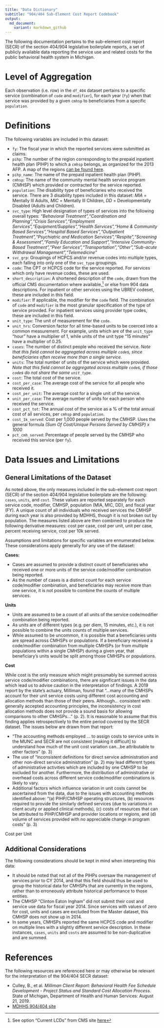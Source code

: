 ```yaml
---
title: "Data Dictionary"
subtitle: "904/404 Sub-Element Cost Report Codebook"
output: 
  md_document:
    variant: markdown_github
---
```


The following documentation pertains to the sub-element cost report (SECR) of the section 404/904 legislative boilerplate reports, a set of publicly available data reporting the service use and related costs for the public behavioral health system in Michigan.

# Level of Aggregation

Each observation (i.e. row) in the `df_404` dataset pertains to a specific service (combination of `code` and `modifier`), for each year (`fy`) when that service was provided by a given `cmhsp` to beneficiaries from a specific `population`.

# Definitions

The following variables are included in this dataset:

- `fy`: The fiscal year in which the reported services were submitted as claims.
- `pihp`: The number of the region corresponding to the prepaid inpatient health plan (PIHP) to which a `cmhsp` belongs, as organized for the 2013 AFP.  A map of the regions [can be found here](http://www.chrt.org/assets/policy-papers/community-mental-health-images/appendix-d.png).
- `pihp_name`: The name of the prepaid inpatient health plan (PIHP).
- `cmhsp`: The name of the community mental health service program (CMHSP) which provided or contracted for the service reported.
- `population`: The disability type of beneficiaries who received the service.  There are 3 disability types included in this dataset: *MIA* = Mentally Ill Adults, *MIC* = Mentally Ill Children, *DD* = Developmentally Disabled (Adults and Children).
- `svc_type`: High level designation of types of services into the following overall types: *"Behavioral Treatment","Coordination and Planning","Crisis Services","Employment Services","Equipment/Supplies","Health Services","Home & Community Based Services","Hospital Based Services","Outpatient Treatment","Psychiatric and Medication Services","Respite","Screening & Assessment","Family Education and Support","Intensive Community-Based Treatment","Peer Services","Transportation","Other","Sub-acute Withdrawal Management","Telemedicine"*
- `svc_grp`: Groupings of HCPCS and/or revenue codes into multiple types, each falling into only one of the `svc_type` groupings.
- `code`: The CPT or HCPCS code for the service reported.  For services which only have revenue codes, these are used.
- `short_description`: A shortened description of the `code`, drawn from the official CMS documentation where available,^[See option "Current LCDs" from CMS site [here](https://www.cms.gov/medicare-coverage-database/downloads/downloadable-databases.aspx)] or else from 904 data descriptions.  For inpatient or other services using the UBREV codeset, these are included in this field.
- `modifier`: If applicable, the modifier for the `code` field.  The combination of `code` and `modifier` is the most granular specification of the type of service provided.  For inpatient services using provider type codes, these are included in this field.
- `unit_type`:  The unit of measurement for the `code`.
- `unit_hrs`: Conversion factor for all time-based units to be coerced into a common measurement.  For example, units which are of the `unit_type` "hour" have a multiplier of 1, while units of the unit type "15 minutes" have a multiplier of 0.25.
- `cases`: The number of distinct people who received the service.  *Note that this field cannot be aggregated across multiple `code`s, since beneficiaries often receive more than a single service.*
- `units`: The total number of units of the service which were provided. *Note that this field cannot be aggregated across multiple `code`s, if those `code`s do not share the same `unit_type`.*
- `cost`: The total cost of the service.
- `cost_per_case`: The average cost of the service for all people who received it.
- `cost_per_unit`: The average cost for a single unit of the service.
- `unit_per_case`: The average number of units for each person who received the service.
- `cost_pct_tot`: The annual cost of the service as a % of the total annual cost of all services, per `cmhsp` and `population`.
- `cost_1k_served`: Cost per 1,000 people served by the CMHSP.  Uses the general formula *(Sum Of Cost/Unique Persons Served by CMHSP) x 1000*
- `pct_cmh_served`: Percentage of people served by the CMHSP who received this service (per `fy`).

# Data Issues and Limitations

## General Limitations of the Dataset

As noted above, the only measures included in the sub-element cost report (SECR) of the section 404/904 legislative boilerplate are the following: `cases`, `units`, and `cost`.  These values are reported separately for each service code, modifier, CMHSP, population (MIA, MIC, DD), and fiscal year (FY).  A unique count of all individuals who received services the CMHSP during each year is also provided by MDHHS, though it is not broken out by population.  The measures listed above are then combined to produce the following derivative measures: cost per case, cost per unit, unit per case, percent receiving service, cost per 10k served.

Assumptions and limitations for specific variables are ennumerated below.  These considerations apply generally for any use of the dataset:

**Cases:**

- Cases are assumed to provide a distinct count of beneficiaries who received one or more units of the service code/modifier combination being reported.
- As the number of cases is a distinct count for each service code/modifier combination, and beneficiaries may receive more than one service, it is not possible to combine the counts of multiple services.

**Units**

- Units are assumed to be a count of all units of the service code/modifier combination being reported.
- As units are of different types (e.g. per diem, 15 minutes, etc.), it is not possible to combine the units counts of multiple services.
- While assumed to be uncommon, it is possible that a beneficiaries units are spread across CMHSPs or populations.  If a beneficiary received a code/modifier combination from multiple CMHSPs (or from multiple populations within a single CMHSP) during a given year, that beneficiary's units would be split among those CMHSPs or populations.

**Cost**

While cost is the only measure which might presumably be summed across service code/modifier combinations, there are significant issues in the data which lead us to advise caution in the interpretation of findings.  A 2019 report by the state's actuary, Milliman, found that "...many of the CMHSPs account for their unit service costs using different cost accounting and allocation methods than those of their peers.  Although... consistent with generally accepted accounting principles, the inconsistency in cost allocation methods does not provide a sound basis for allowing comparisons to other CMHSPs..." (p. 2).  It is reasonable to assume that this finding applies retrospectively to the entire period covered by the SECR dataset.  The issues below are drawn from that report:

- "The accounting methods employed ... to assign costs to service units in the MUNC and SECR are not consistent [making it difficult] to understand how much of the unit cost variation can...be attributable to other factors" (p. 3)
- The use of "inconsistent definitions for direct service administration and other non-direct service administration" (p. 2) may lead different types of administrative activities which are included by one CMHSP to be excluded for another.  Furthermore, the distribution of administrative or overhead costs across different service code/modifier combinations is likely to vary.
- Additional factors which influence variation in unit costs cannot be ascertained from the data, due to the issues with accounting methods identified above: "(a) PIHP/CMHSP operating structures, (b) resources required to provide the similarly defined services (due to variations in client acuity or applied clinical methods), (c) costs of resources that can be attributed to PIHP/CMHSP and provider locations or regions, and (d) volume of services provided with no appreciable change in program costs" (p. 3)


Cost per Unit

## Additional Considerations

The following considerations should be kept in mind when interpreting this data:

- It should be noted that not all of the PIHPs oversaw the management of services prior to CY 2014, and that this field should thus be used to group the historical data for CMHSPs that are currently in the regions, rather than to erroneously attribute historical performance to those entities.
- The CMHSP "Clinton Eaton Ingham" did not submit their cost and service use data for fiscal year 2014.  Since services with values of zero for cost, units and cases are excluded from the Master dataset, this CMHSP does not show up in 2014.
- In some years, CMHSPs reported the same HCPCS code and modifier on multiple lines with a slightly different service description.  In these instances, `cases`, `units` and `costs` are assumed to be non-duplicative and are summed.

# References

The following resources are referenced here or may otherwise be relevant for the interpretation of the 904/404 SECR dataset:

- Culley, B., et al. *Milliman Client Report: Behavioral Health Fee Schedule Development - Project Status and Standard Cost Allocation Process*.  State of Michigan, Department of Health and Human Services: August 21, 2019.
- [MDHHS 904/404 site](http://www.michigan.gov/mdch/0,4612,7-132-2941_4868_4902-256889--,00.html)
